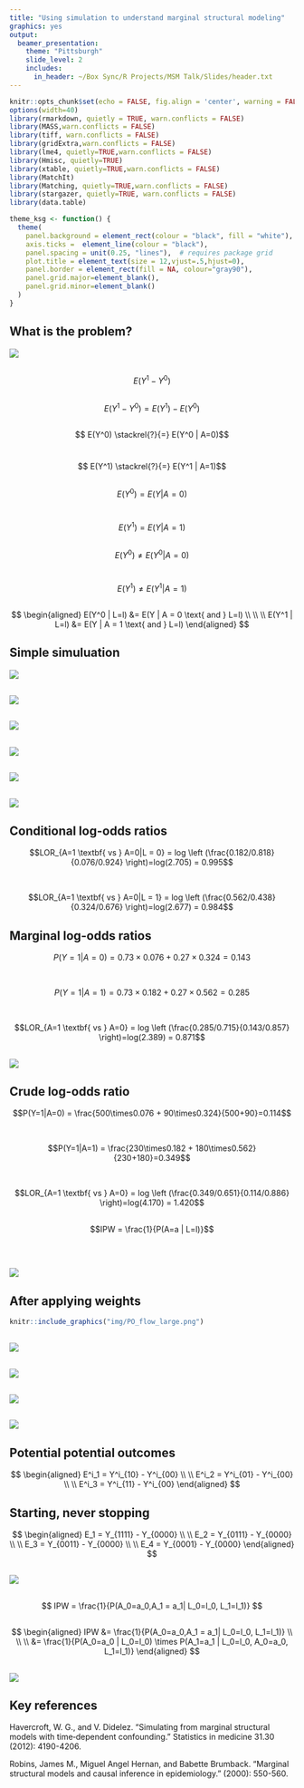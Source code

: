 ```yaml
---
title: "Using simulation to understand marginal structural modeling"
graphics: yes
output: 
  beamer_presentation: 
    theme: "Pittsburgh"
    slide_level: 2
    includes:
      in_header: ~/Box Sync/R Projects/MSM Talk/Slides/header.txt
---
```


```r
knitr::opts_chunk$set(echo = FALSE, fig.align = 'center', warning = FALSE)
options(width=40)
library(rmarkdown, quietly = TRUE, warn.conflicts = FALSE)
library(MASS,warn.conflicts = FALSE)
library(tiff, warn.conflicts = FALSE)
library(gridExtra,warn.conflicts = FALSE)
library(lme4, quietly=TRUE,warn.conflicts = FALSE)
library(Hmisc, quietly=TRUE)
library(xtable, quietly=TRUE,warn.conflicts = FALSE)
library(MatchIt)
library(Matching, quietly=TRUE,warn.conflicts = FALSE)
library(stargazer, quietly=TRUE, warn.conflicts = FALSE)
library(data.table)

theme_ksg <- function() {
  theme(
    panel.background = element_rect(colour = "black", fill = "white"),
    axis.ticks =  element_line(colour = "black"),
    panel.spacing = unit(0.25, "lines"),  # requires package grid
    plot.title = element_text(size = 12,vjust=.5,hjust=0),
    panel.border = element_rect(fill = NA, colour="gray90"),
    panel.grid.major=element_blank(),
    panel.grid.minor=element_blank()
  )
}
```
## What is the problem?

![](img/Observed_MSM.png)

##

$$E(Y^1 - Y^0)$$

##

$$E(Y^1 - Y^0) = E(Y^1) - E(Y^0)$$

##

$$ E(Y^0) \stackrel{?}{=} E(Y^0 | A=0)$$
\ 

$$ E(Y^1)  \stackrel{?}{=} E(Y^1 | A=1)$$

##

$$ E(Y^0) = E(Y | A = 0)$$
\ 

$$ E(Y^1)  = E(Y | A = 1)$$

## 

$$E(Y^0) \ne E(Y^0 | A=0)$$
\ 

$$ E(Y^1)  \ne E(Y^1 | A=1) $$

##

$$
\begin{aligned}
E(Y^0 | L=l) &= E(Y | A = 0 \text{ and } L=l) \\
\\ 
\\
E(Y^1 | L=l) &= E(Y | A = 1 \text{ and } L=l)
 \end{aligned}
$$ 

## Simple simuluation

![](img/SimpleConfounding.png)

##

![](img/logoddsNoAvg1.png)

##

![](img/logoddsNoAvg.png)

##

![](img/logoddsAvg1.png)

##

![](img/logoddsAvg.png)

##

![](img/PO_flow_large.png)

## Conditional log-odds ratios

$$LOR_{A=1 \textbf{ vs  } A=0|L = 0} = log \left (\frac{0.182/0.818}{0.076/0.924} \right)=log(2.705) = 0.995$$

\ 

$$LOR_{A=1 \textbf{ vs  } A=0|L = 1} = log \left (\frac{0.562/0.438}{0.324/0.676} \right)=log(2.677) = 0.984$$

## Marginal log-odds ratios

$$P(Y=1|A=0) = 0.73\times0.076 + 0.27\times0.324 = 0.143$$

\ 

$$P(Y=1|A=1) = 0.73\times0.182 + 0.27\times0.562 = 0.285$$

\ 

$$LOR_{A=1 \textbf{ vs  } A=0} = log \left (\frac{0.285/0.715}{0.143/0.857} \right)=log(2.389) = 0.871$$

##

![](img/Obs_flow_large.png)

## Crude log-odds ratio

$$P(Y=1|A=0) = \frac{500\times0.076 + 90\times0.324}{500+90}=0.114$$

\ 

$$P(Y=1|A=1) = \frac{230\times0.182 + 180\times0.562}{230+180}=0.349$$

\ 

$$LOR_{A=1 \textbf{ vs  } A=0} = log \left (\frac{0.349/0.651}{0.114/0.886} \right)=log(4.170) = 1.420$$

##

$$IPW = \frac{1}{P(A=a | L=l)}$$

\ 

\begin{center}
What assumptions do we need to make?
\end{center}

##

![](img/Weights.png)

## After applying weights

```r
knitr::include_graphics("img/PO_flow_large.png")
```

##

\begin{center}
\huge{Simulation}
\end{center}

##

![](img/ColliderNoAdjust.png)

##

![](img/ColliderAdjust.png)

##

\begin{center}
\huge{Simulation}
\end{center}

##

![](img/Observed_MSM.png)

##

![](img/IPW_MSM_Ind.png)

## Potential potential outcomes

$$
\begin{aligned}
E^i_1 = Y^i_{10} - Y^i_{00} \\ 
\\ 
E^i_2 = Y^i_{01} - Y^i_{00} \\
\\ 
E^i_3 = Y^i_{11} - Y^i_{00}
\end{aligned}
$$ 

## Starting, never stopping

$$
\begin{aligned}
E_1 = Y_{1111} - Y_{0000} \\ 
\\ 
E_2 = Y_{0111} - Y_{0000} \\
\\
E_3 = Y_{0011} - Y_{0000} \\
\\
E_4 = Y_{0001} - Y_{0000}
\end{aligned}
$$


##

![](img/IPW_MSM_obs_color.png)

##

$$
IPW = \frac{1}{P(A_0=a_0,A_1 = a_1| L_0=l_0, L_1=l_1)}
$$

##

$$
\begin{aligned}
IPW &= \frac{1}{P(A_0=a_0,A_1 = a_1| L_0=l_0, L_1=l_1)} \\
\\ 
\\
&= \frac{1}{P(A_0=a_0 | L_0=l_0) \times P(A_1=a_1 | L_0=l_0, A_0=a_0, L_1=l_1)}
\end{aligned}
$$

##

![](img/dataGen_MSM.png)

##

\begin{center}
\huge{Simulation}
\end{center}

## Key references

Havercroft, W. G., and V. Didelez. "Simulating from marginal structural models with time‐dependent confounding." Statistics in medicine 31.30 (2012): 4190-4206.

Robins, James M., Miguel Angel Hernan, and Babette Brumback. "Marginal structural models and causal inference in epidemiology." (2000): 550-560.

